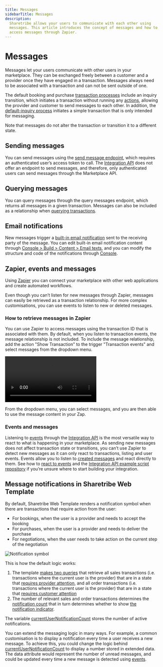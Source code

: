 ```yaml
---
title: Messages
sidebarTitle: Messages
description:
  Sharetribe allows your users to communicate with each other using
  messages. This article introduces the concept of messages and how to
  access messages through Zapier.
---
```


# Messages

Messages let your users communicate with other users in your
marketplace. They can be exchanged freely between a customer and a
provider once they have engaged in a transaction. Messages always need
to be associated with a transaction and can not be sent outside of one.

The default booking and purchase
[transaction processes](https://github.com/sharetribe/example-processes/blob/master/default-booking/process.edn)
include an inquiry transition, which initiates a transaction without
running any [actions](/references/transaction-process-actions/#actions),
allowing the provider and customer to send messages to each other. In
addition, the
[default-inquiry process](https://github.com/sharetribe/example-processes/blob/master/default-inquiry/process.edn)
initiates a simple transaction that is only intended for messaging.

Note that messages do not alter the transaction or transition it to a
different state.

## Sending messages

You can send messages using the
[send message endpoint](https://www.sharetribe.com/api-reference/marketplace.html#send-message),
which requires an authenticated user’s access token to call. The
[Integration API](/introduction/getting-started-with-integration-api/)
does not offer an endpoint to send messages, and therefore, only
authenticated users can send messages through the Marketplace API.

## Querying messages

You can query messages through the query messages endpoint, which
returns all messages in a given transaction. Messages can also be
included as a relationship when
[querying transactions](https://www.sharetribe.com/api-reference/marketplace.html#query-transactions).

## Email notifications

New messages trigger a
[built-in email notification](/concepts/messages-notifications/email-notifications/)
sent to the receiving party of the message. You can edit built-in email
notification content through
[Console > Build > Content > Email texts](https://console.sharetribe.com/a/content/email-texts),
and you can modify the structure and code of the notifications through
[Console](https://console.sharetribe.com/email-templates/new-message).

## Zapier, events and messages

Using [Zapier](https://www.sharetribe.com/help/en/collections/8975364)
you can connect your marketplace with other web applications and create
automated workflows.

Even though you can’t listen for new messages through Zapier, messages
can easily be retrieved as a transaction relationship. For more complex
customisations, you can use events to listen to new or deleted messages.

### How to retrieve messages in Zapier

You can use Zapier to access messages using the transaction ID that is
associated with them. By default, when you listen to transaction events,
the message relationship is not included. To include the message
relationship, add the action "Show Transaction" to the trigger
"Transaction events" and select messages from the dropdown menu.

<video controls>
  <source src="/docs/resources/videos/zapier.mp4" type="video/mp4" />
  <source src="/docs/resources/videos/zapier.webm" type="video/webm" />
  <source src="/docs/resources/videos/zapier.ogv" type="video/ogg" />
</video>

From the dropdown menu, you can select messages, and you are then able
to use the message content in your Zap.

### Events and messages

Listening to [events](/how-to/events/reacting-to-events/) through the
[Integration API](/introduction/getting-started-with-integration-api/)
is the most versatile way to react to what is happening in your
marketplace. As sending new messages does not affect transaction state
or transitions, you can’t use Zapier to detect new messages as it can
only react to transactions, listing and user events. Events allow you to
listen to [created messages](/references/events/#supported-event-types)
and react directly to them. See how to
[react to events](/how-to/events/reacting-to-events/) and the
[Integration API example script repository](https://github.com/sharetribe/integration-api-examples)
if you’re unsure where to start building your integration.

## Message notifications in Sharetribe Web Template

By default, Sharetribe Web Template renders a notification symbol when
there are transactions that require action from the user:

- For bookings, when the user is a provider and needs to accept the
  booking
- For purchases, when the user is a provider and needs to deliver the
  purchase
- For negotiations, when the user needs to take action on the current
  step of the negotiation

![Notification symbol](./notification.png 'Notification symbol')

This is how the default logic works:

1.  The template
    [makes two queries](https://github.com/sharetribe/web-template/blob/main/src/ducks/user.duck.js#L311-L328)
    that retrieve all sales transactions (i.e. transactions where the
    current user is the provider) that are in a state that
    [requires provider attention](https://github.com/sharetribe/web-template/blob/main/src/transactions/transaction.js#L354),
    and all order transactions (i.e. transactions where the current user
    is the provider) that are in a state that
    [requires customer attention](https://github.com/sharetribe/web-template/blob/main/src/transactions/transaction.js#L367)
2.  The number of relevant sales and order transactions determines the
    [notification count](https://github.com/sharetribe/web-template/blob/main/src/containers/TopbarContainer/TopbarContainer.js#L55)
    that in turn determines whether to show
    [the notification indicator](https://github.com/sharetribe/web-template/blob/main/src/containers/TopbarContainer/Topbar/TopbarDesktop/TopbarDesktop.js#L43).

The variable
[currentUserNotificationCount](https://github.com/sharetribe/web-template/blob/main/src/ducks/user.duck.js#L64)
stores the number of active notifications.

You can extend the messaging logic in many ways. For example, a common
customisation is to display a notification every time a user receives a
new message. To achieve this, you could change the logic behind
[currentUserNotificationCount](https://github.com/sharetribe/web-template/blob/main/src/ducks/user.duck.js#L64)
to display a number stored in extended data. The data attribute would
represent the number of unread messages, and could be updated every time
a new message is detected using
[events](/how-to/events/reacting-to-events/).
